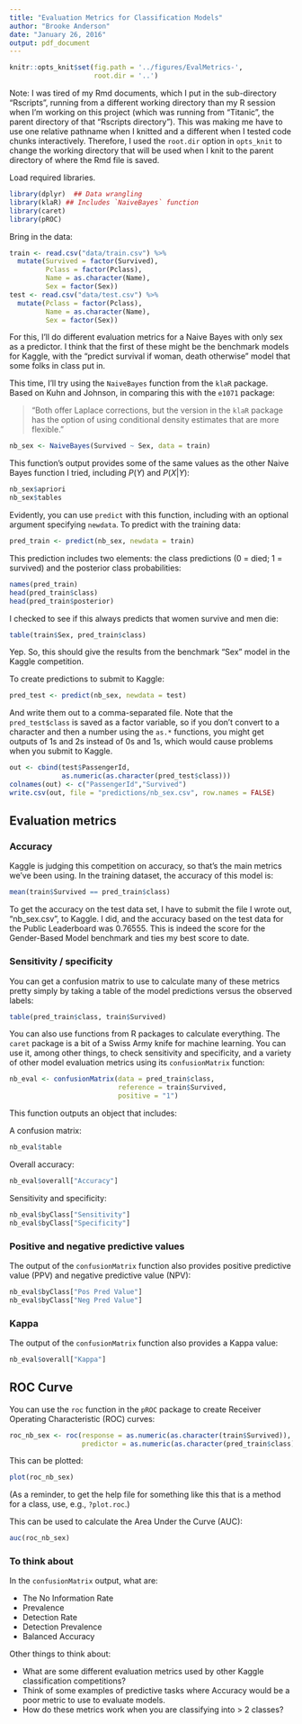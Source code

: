```yaml
---
title: "Evaluation Metrics for Classification Models"
author: "Brooke Anderson"
date: "January 26, 2016"
output: pdf_document
---
```


```r
knitr::opts_knit$set(fig.path = '../figures/EvalMetrics-',
                     root.dir = '..')
```

Note: I was tired of my Rmd documents, which I put in the sub-directory "Rscripts", running from a different working directory than my R session when I'm working on this project (which was running from "Titanic", the parent directory of that "Rscripts directory"). This was making me have to use one relative pathname when I knitted and a different when I tested code chunks interactively. Therefore, I used the `root.dir` option in `opts_knit` to change the working directory that will be used when I knit to the parent directory of where the Rmd file is saved. 

Load required libraries.

```r
library(dplyr)  ## Data wrangling
library(klaR) ## Includes `NaiveBayes` function
library(caret)
library(pROC)
```

Bring in the data:

```r
train <- read.csv("data/train.csv") %>%
  mutate(Survived = factor(Survived),
         Pclass = factor(Pclass),
         Name = as.character(Name),
         Sex = factor(Sex))
test <- read.csv("data/test.csv") %>%
  mutate(Pclass = factor(Pclass),
         Name = as.character(Name),
         Sex = factor(Sex))
```

For this, I'll do different evaluation metrics for a Naive Bayes with only sex as a predictor. I think that the first of these might be the benchmark models for Kaggle, with the "predict survival if woman, death otherwise" model that some folks in class put in.

This time, I'll try using the `NaiveBayes` function from the `klaR` package. Based on Kuhn and Johnson, in comparing this with the `e1071` package:

> "Both offer Laplace corrections, but the version in the `klaR` package has the option of using conditional density estimates that are more flexible."

```r
nb_sex <- NaiveBayes(Survived ~ Sex, data = train)
```

This function's output provides some of the same values as the other Naive Bayes function I tried, including $P(Y)$ and $P(X|Y)$:

```r
nb_sex$apriori
nb_sex$tables
```

Evidently, you can use `predict` with this function, including with an optional argument specifying `newdata`. To predict with the training data: 

```r
pred_train <- predict(nb_sex, newdata = train)
```

This prediction includes two elements: the class predictions (0 = died; 1 = survived) and the posterior class probabilities: 

```r
names(pred_train)
head(pred_train$class)
head(pred_train$posterior)
```

I checked to see if this always predicts that women survive and men die: 

```r
table(train$Sex, pred_train$class)
```

Yep. So, this should give the results from the benchmark "Sex" model in the Kaggle competition. 

To create predictions to submit to Kaggle: 

```r
pred_test <- predict(nb_sex, newdata = test)
```

And write them out to a comma-separated file. Note that the `pred_test$class` is saved as a factor variable, so if you don't convert to a character and then a number using the `as.*` functions, you might get outputs of 1s and 2s instead of 0s and 1s, which would cause problems when you submit to Kaggle.

```r
out <- cbind(test$PassengerId,
             as.numeric(as.character(pred_test$class)))
colnames(out) <- c("PassengerId","Survived")
write.csv(out, file = "predictions/nb_sex.csv", row.names = FALSE)
```

## Evaluation metrics

### Accuracy 

Kaggle is judging this competition on accuracy, so that's the main metrics we've been using. In the training dataset, the accuracy of this model is: 

```r
mean(train$Survived == pred_train$class)
```

To get the accuracy on the test data set, I have to submit the file I wrote out, "nb_sex.csv", to Kaggle. I did, and the accuracy based on the test data for the Public Leaderboard was 0.76555. This is indeed the score for the Gender-Based Model benchmark and ties my best score to date. 

### Sensitivity / specificity

You can get a confusion matrix to use to calculate many of these metrics pretty simply by taking a table of the model predictions versus the observed labels:

```r
table(pred_train$class, train$Survived)
```

You can also use functions from R packages to calculate everything. The `caret` package is a bit of a Swiss Army knife for machine learning. You can use it, among other things, to check sensitivity and specificity, and a variety of other model evaluation metrics using its `confusionMatrix` function: 

```r
nb_eval <- confusionMatrix(data = pred_train$class,
                           reference = train$Survived,
                           positive = "1")
```

This function outputs an object that includes:

A confusion matrix: 

```r
nb_eval$table
```

Overall accuracy:

```r
nb_eval$overall["Accuracy"]
```

Sensitivity and specificity: 

```r
nb_eval$byClass["Sensitivity"]
nb_eval$byClass["Specificity"]
```

### Positive and negative predictive values

The output of the `confusionMatrix` function also provides positive predictive value (PPV) and negative predictive value (NPV):

```r
nb_eval$byClass["Pos Pred Value"]
nb_eval$byClass["Neg Pred Value"]
```

### Kappa

The output of the `confusionMatrix` function also provides a Kappa value:

```r
nb_eval$overall["Kappa"]
```

## ROC Curve

You can use the `roc` function in the `pROC` package to create Receiver Operating Characteristic (ROC) curves: 

```r
roc_nb_sex <- roc(response = as.numeric(as.character(train$Survived)),
                  predictor = as.numeric(as.character(pred_train$class)))
```

This can be plotted: 

```r
plot(roc_nb_sex)
```

(As a reminder, to get the help file for something like this that is a method for a class, use, e.g., `?plot.roc`.)

This can be used to calculate the Area Under the Curve (AUC):

```r
auc(roc_nb_sex)
```


### To think about

In the `confusionMatrix` output, what are: 

- The No Information Rate
- Prevalence
- Detection Rate
- Detection Prevalence
- Balanced Accuracy

Other things to think about: 

- What are some different evaluation metrics used by other Kaggle classification competitions?
- Think of some examples of predictive tasks where Accuracy would be a poor metric to use to evaluate models.
- How do these metrics work when you are classifying into > 2 classes?


